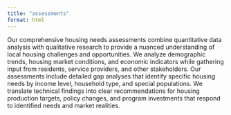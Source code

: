 ```yaml
---
title: "assessments"
format: html
---
```


Our comprehensive housing needs assessments combine quantitative data analysis with qualitative research to provide a nuanced understanding of local housing challenges and opportunities. We analyze demographic trends, housing market conditions, and economic indicators while gathering input from residents, service providers, and other stakeholders. Our assessments include detailed gap analyses that identify specific housing needs by income level, household type, and special populations. We translate technical findings into clear recommendations for housing production targets, policy changes, and program investments that respond to identified needs and market realities.
